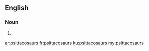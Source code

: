 ==English==

===Noun===
{{head|en|plural}}

# {{plural of|psittacosaur|lang=en|nocat=1}}

[[ar:psittacosaurs]]
[[fr:psittacosaurs]]
[[ku:psittacosaurs]]
[[my:psittacosaurs]]